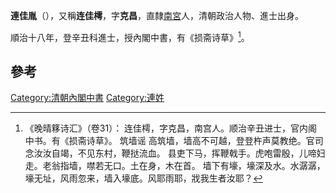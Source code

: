 '''連佳胤'''（{{bd|？||？||catIdx=L}}），又稱'''连佳樗'''，字'''克昌'''，直隸[[南宮|南宮]]人，清朝政治人物、進士出身。

順治十八年，登辛丑科進士，授內閣中書，有《损斋诗草》<ref>《晚晴簃诗汇》（卷31）： 连佳樗，字克昌，南宫人。顺治辛丑进士，官内阁中书。有《损斋诗草》。 筑墙谣 高筑墙，墙高不可越，登登杵声莫教绝。官司念汝汝自竭，不见东村，鞭挞流血。 县吏下马，挥鞭戟手。虎咆雷殷，儿啼妇走。老翁指墙，噤若无口。土在身，木在首。 墙下有壕，壕深及水。水潺潺，壕无址，风雨忽来，墙入壕底。风耶雨耶，戕我生者汝耶？</ref>。

==參考==
{{reflist}}
{{清朝人物小作品}}
{{順治十八年辛丑科殿試金榜}}
[[Category:清朝內閣中書|Category:清朝內閣中書]]
[[Category:連姓|Category:連姓]]